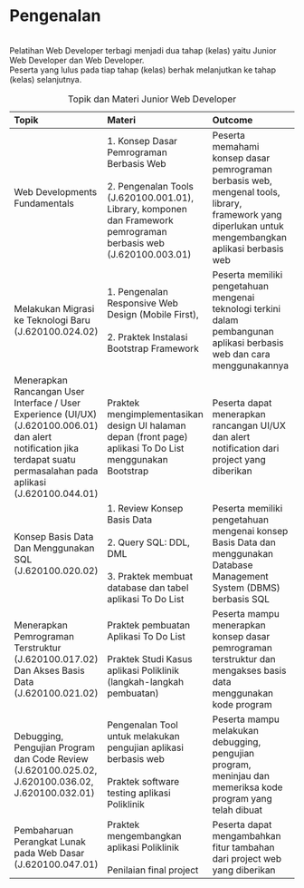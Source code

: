 # Pengenalan {.unnumbered}

<br> Pelatihan Web Developer terbagi menjadi dua tahap (kelas) yaitu Junior Web 
Developer dan Web Developer. 
<br>
Peserta yang lulus pada tiap tahap (kelas) berhak melanjutkan ke tahap (kelas) selanjutnya.
<br>

|  Topik  |  Materi  |  Outcome | 
|:--------|:---------|:---------|
| Web Developments Fundamentals   | 1. Konsep Dasar Pemrograman Berbasis Web <br><br> 2. Pengenalan Tools (J.620100.001.01), Library, komponen dan Framework pemrograman berbasis web (J.620100.003.01) | Peserta memahami konsep dasar pemrograman berbasis web, mengenal tools, library, framework yang diperlukan untuk mengembangkan aplikasi berbasis web |
| Melakukan Migrasi ke Teknologi Baru (J.620100.024.02) | 1. Pengenalan Responsive Web Design (Mobile First), <br><br> 2. Praktek Instalasi Bootstrap Framework | Peserta memiliki pengetahuan mengenai teknologi terkini dalam pembangunan aplikasi berbasis web dan cara menggunakannya |
| Menerapkan Rancangan  User Interface / User Experience (UI/UX) (J.620100.006.01) dan alert notification jika terdapat suatu permasalahan pada aplikasi (J.620100.044.01) | Praktek mengimplementasikan design UI halaman depan (front page)  aplikasi To Do List menggunakan Bootstrap | Peserta dapat menerapkan rancangan UI/UX dan alert notification dari project yang diberikan |
| Konsep Basis Data Dan Menggunakan SQL (J.620100.020.02) | 1. Review Konsep Basis Data <br><br> 2. Query SQL: DDL, DML <br><br> 3. Praktek membuat database dan tabel aplikasi To Do List | Peserta memiliki pengetahuan mengenai konsep Basis Data dan menggunakan Database Management System (DBMS) berbasis SQL |
| Menerapkan Pemrograman Terstruktur (J.620100.017.02) Dan Akses Basis Data (J.620100.021.02) | Praktek pembuatan Aplikasi To Do List <br><br> Praktek Studi Kasus aplikasi Poliklinik (langkah-langkah pembuatan) | Peserta mampu menerapkan konsep dasar pemrograman terstruktur dan mengakses basis data menggunakan kode program |
| Debugging, Pengujian Program dan Code Review (J.620100.025.02, J.620100.036.02, J.620100.032.01) | Pengenalan Tool untuk melakukan pengujian aplikasi berbasis web <br> <br> Praktek software testing aplikasi Poliklinik | Peserta mampu melakukan debugging, pengujian program, meninjau dan memeriksa kode program yang telah dibuat |
| Pembaharuan Perangkat Lunak pada Web Dasar (J.620100.047.01) | Praktek mengembangkan aplikasi Poliklinik <br><br> Penilaian final project | Peserta dapat mengambahkan fitur tambahan dari project web yang diberikan |

: Topik dan Materi Junior Web Developer


